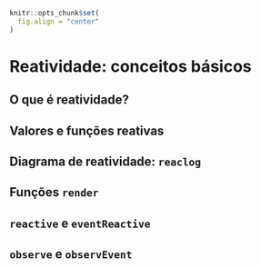 ```r
knitr::opts_chunk$set(
  fig.align = "center"
)
```

# Reatividade: conceitos básicos

## O que é reatividade?

## Valores e funções reativas

## Diagrama de reatividade: `reaclog`

## Funções `render`

## `reactive` e `eventReactive`

## `observe` e `observEvent`

